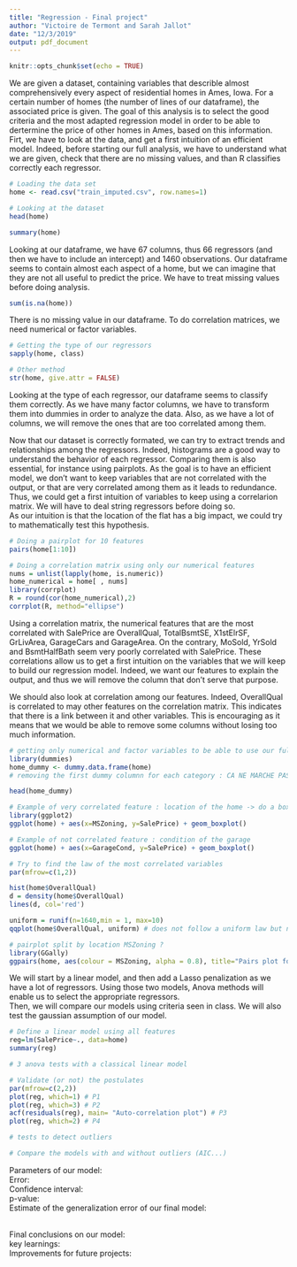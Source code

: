 ```yaml
---
title: "Regression - Final project"
author: "Victoire de Termont and Sarah Jallot"
date: "12/3/2019"
output: pdf_document
---
```


```r
knitr::opts_chunk$set(echo = TRUE)
```

\textbf{I. Introduction}  
  
We are given a dataset, containing variables that describle almost comprehensively every aspect of residential homes in Ames, Iowa. For a certain number of homes (the number of lines of our dataframe), the associated price is given. The goal of this analysis is to select the good criteria and the most adapted regression model in order to be able to dertermine the price of other homes in Ames, based on this information.  
Firt, we have to look at the data, and get a first intuition of an efficient model. Indeed, before starting our full analysis, we have to understand what we are given, check that there are no missing values, and than R classifies correctly each regressor.  

```r
# Loading the data set 
home <- read.csv("train_imputed.csv", row.names=1)
```

```r
# Looking at the dataset 
head(home)
```
```r
summary(home)
```

Looking at our dataframe, we have 67 columns, thus 66 regressors (and then we have to include an intercept) and 1460 observations. Our dataframe seems to contain almost each aspect of a home, but we can imagine that they are not all useful to predict the price. 
We have to treat missing values before doing analysis. 
```r
sum(is.na(home))
```
There is no missing value in our dataframe.
To do correlation matrices, we need numerical or factor variables. 

```r
# Getting the type of our regressors
sapply(home, class)
```
```r
# Other method 
str(home, give.attr = FALSE)
```

Looking at the type of each regressor, our dataframe seems to classify them correctly. As we have many factor columns, we have to transform them into dummies in order to analyze the data. Also, as we have a lot of columns, we will remove the ones that are too correlated among them.


\textbf{II. Exploratory data analysis / initial modeling}  
  
Now that our dataset is correctly formated, we can try to extract trends and relationships among the regressors. Indeed, histograms are a good way to understand the behavior of each regressor. Comparing them is also essential, for instance using pairplots. As the goal is to have an efficient model, we don't want to keep variables that are not correlated with the output, or that are very correlated among them as it leads to redundance. Thus, we could get a first intuition of variables to keep using a correlarion matrix. We will have to deal string regressors before doing so.  
As our intuition is that the location of the flat has a big impact, we could try to mathematically test this hypothesis.  

```r
# Doing a pairplot for 10 features 
pairs(home[1:10])
```

```r
# Doing a correlation matrix using only our numerical features 
nums = unlist(lapply(home, is.numeric)) 
home_numerical = home[ , nums]
library(corrplot) 
R = round(cor(home_numerical),2)
corrplot(R, method="ellipse")
```
Using a correlation matrix, the numerical features that are the most correlated with SalePrice are OverallQual, TotalBsmtSE, X1stElrSF, GrLivArea, GarageCars and GarageArea.
On the contrary, MoSold, YrSold and BsmtHalfBath seem very poorly correlated with SalePrice. 
These correlations allow us to get a first intuition on the variables that we will keep to build our regression model. Indeed, we want our features to explain the output, and thus we will remove the column that don't serve that purpose. 

We should also look at correlation among our features. Indeed, OverallQual is correlated to may other features on the correlation matrix. This indicates that there is a link between it and other variables. This is encouraging as it means that we would be able to remove some columns without losing too much information.


```r
# getting only numerical and factor variables to be able to use our full model 
library(dummies)
home_dummy <- dummy.data.frame(home)
# removing the first dummy columnn for each category : CA NE MARCHE PAS 

head(home_dummy)
```



```r
# Example of very correlated feature : location of the home -> do a boxplot per location MSZoning
library(ggplot2)
ggplot(home) + aes(x=MSZoning, y=SalePrice) + geom_boxplot()
```

```r
# Example of not correlated feature : condition of the garage 
ggplot(home) + aes(x=GarageCond, y=SalePrice) + geom_boxplot()
```


```r
# Try to find the law of the most correlated variables
par(mfrow=c(1,2))

hist(home$OverallQual)
d = density(home$OverallQual)
lines(d, col='red')

uniform = runif(n=1640,min = 1, max=10)
qqplot(home$OverallQual, uniform) # does not follow a uniform law but not a normal law either
```


```r
# pairplot split by location MSZoning ? 
library(GGally)
ggpairs(home, aes(colour = MSZoning, alpha = 0.8), title="Pairs plot for home dataset") + theme_grey(base_size = 8)
```

\textbf{III. Modeling and diagnostics}  
  
We will start by a linear model, and then add a Lasso penalization as we have a lot of regressors. Using those two models, Anova methods will enable us to select the appropriate regressors.  
Then, we will compare our models using criteria seen in class. We will also test the gaussian assumption of our model.  

```r
# Define a linear model using all features 
reg=lm(SalePrice~., data=home)
summary(reg)
```


```r
# 3 anova tests with a classical linear model


```

```r
# Validate (or not) the postulates 
par(mfrow=c(2,2))
plot(reg, which=1) # P1
plot(reg, which=3) # P2
acf(residuals(reg), main= "Auto-correlation plot") # P3
plot(reg, which=2) # P4
```

```r
# tests to detect outliers
```
  
```r
# Compare the models with and without outliers (AIC...)
```
  
\textbf{IV. Final models}  
  
Parameters of our model:  
Error:  
Confidence interval:  
p-value:  
Estimate of the generalization error of our final model:  
  
\textbf{V. Discussion}  
Final conclusions on our model:  
key learnings:  
Improvements for future projects:  